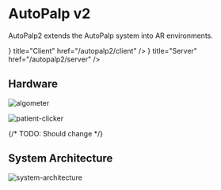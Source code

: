 
# AutoPalp v2

AutoPalp2 extends the AutoPalp system into AR environments.

<Cards>
    <Cards.Card
        icon={<Monitor />}
        title="Client"
        href="/autopalp2/client"
    />
    <Cards.Card
        icon={<Server />}
        title="Server"
        href="/autopalp2/server"
    />
</Cards>

## Hardware

![algometer](/img/autopalp2/algometer.png)

![patient-clicker](/img/autopalp2/patient-clicker.png)


{/* TODO: Should change */}

## System Architecture

![system-architecture](/img/autopalp2/system-architecture.png)

